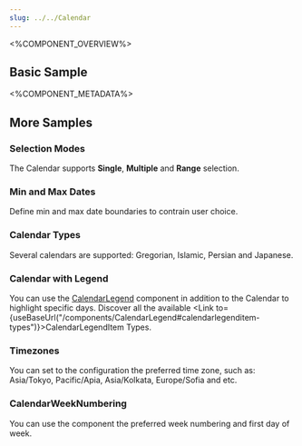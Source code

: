 ```yaml
---
slug: ../../Calendar
---
```



<%COMPONENT_OVERVIEW%>

## Basic Sample
<Basic />

<%COMPONENT_METADATA%>

## More Samples

### Selection Modes
The Calendar supports <b>Single</b>, <b>Multiple</b> and <b>Range</b> selection.

<SelectionModes />


### Min and Max Dates
Define min and max date boundaries to contrain user choice.

<Bounds />

### Calendar Types
Several calendars are supported: Gregorian, Islamic, Persian and Japanese.

<CalendarTypes />

### Calendar with Legend
You can use the [CalendarLegend](../CalendarLegend/CalendarLegend.mdx) component in addition to the Calendar to highlight specific days.
Discover all the available <Link to={useBaseUrl("/components/CalendarLegend#calendarlegenditem-types")}>CalendarLegendItem Types</Link>.

<CalendarWithLegend />


### Timezones
You can set to the configuration the preferred time zone, such as: Asia/Tokyo, Pacific/Apia, Asia/Kolkata, Europe/Sofia and etc.
<CalendarInDifferentTimezone />

### CalendarWeekNumbering
You can use the component the preferred week numbering and first day of week.
<CalendarWeekNumbering />
